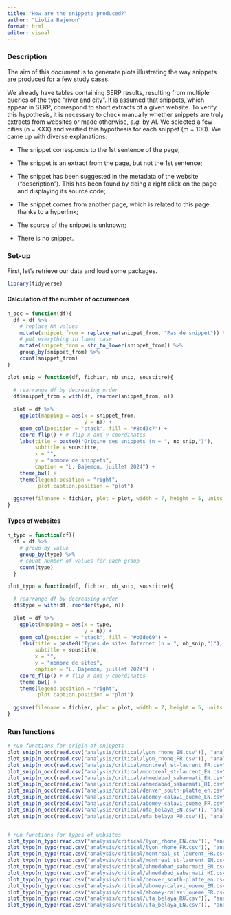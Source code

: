 ```yaml
---
title: "How are the snippets produced?"
author: "Liolia Bajemon"
format: html
editor: visual
---
```


### Description

The aim of this document is to generate plots illustrating the way snippets are produced for a few study cases.

We already have tables containing SERP results, resulting from multiple queries of the type "river and city". It is assumed that snippets, which appear in SERP, correspond to short extracts of a given website. To verify this hypothesis, it is necessary to check manually whether snippets are truly extracts from websites or made otherwise, *e.g.* by AI. We selected a few cities (n = XXX) and verified this hypothesis for each snippet (m = 100). We came up with diverse explanations:

-   The snippet corresponds to the 1st sentence of the page;

-   The snippet is an extract from the page, but not the 1st sentence;

-   The snippet has been suggested in the metadata of the website ("description"). This has been found by doing a right click on the page and displaying its source code;

-   The snippet comes from another page, which is related to this page thanks to a hyperlink;

-   The source of the snippet is unknown;

-   There is no snippet.

### Set-up

First, let's retrieve our data and load some packages.

```r
library(tidyverse)
```

#### Calculation of the number of occurrences

```r
n_occ = function(df){
  df = df %>% 
    # replace NA values    
    mutate(snippet_from = replace_na(snippet_from, "Pas de snippet")) %>% 
    # put everything in lower case
    mutate(snippet_from = str_to_lower(snippet_from)) %>% 
    group_by(snippet_from) %>%  
    count(snippet_from)
}
```

```r
plot_snip = function(df, fichier, nb_snip, soustitre){
   
  # rearrange df by decreasing order
  df$snippet_from = with(df, reorder(snippet_from, n))
  
  plot = df %>% 
    ggplot(mapping = aes(x = snippet_from,
                         y = n)) +
    geom_col(position = "stack", fill = "#8dd3c7") +
    coord_flip() + # flip x and y coordinates 
    labs(title = paste0("Origine des snippets (n = ", nb_snip,")"), 
         subtitle = soustitre,
         x = "",
         y = "nombre de snippets",
         caption = "L. Bajemon, juillet 2024") +
    theme_bw() +
    theme(legend.position = "right",
          plot.caption.position = "plot")
    
  ggsave(filename = fichier, plot = plot, width = 7, height = 5, units = "in")
}
```

#### Types of websites

```r
n_typo = function(df){
  df = df %>% 
    # group by value
    group_by(type) %>%  
    # count number of values for each group
    count(type)
  }
```

```r
plot_typo = function(df, fichier, nb_snip, soustitre){
   
  # rearrange df by decreasing order
  df$type = with(df, reorder(type, n))
  
  plot = df %>% 
    ggplot(mapping = aes(x = type,
                         y = n)) +
    geom_col(position = "stack", fill = "#b3de69") +
    labs(title = paste0("Types de sites Internet (n = ", nb_snip,")"), 
         subtitle = soustitre, 
         x = "",
         y = "nombre de sites",
         caption = "L. Bajemon, juillet 2024") +
    coord_flip() + # flip x and y coordinates 
    theme_bw() +
    theme(legend.position = "right",
          plot.caption.position = "plot") 
  
  ggsave(filename = fichier, plot = plot, width = 7, height = 5, units = "in")
}
```

### Run functions

```r
# run functions for origin of snippets
plot_snip(n_occ(read.csv("analysis/critical/lyon_rhone_EN.csv")), "analysis/critical/snippets_from_lyon_en.png", nrow(read.csv("analysis/critical/lyon_rhone_EN.csv")), "Requête en anglais : Rhône river and Lyon")
plot_snip(n_occ(read.csv("analysis/critical/lyon_rhone_FR.csv")), "analysis/critical/snippets_from_lyon_fr.png", nrow(read.csv("analysis/critical/lyon_rhone_FR.csv")), "Requête en français : fleuve Rhône et Lyon")
plot_snip(n_occ(read.csv("analysis/critical/montreal_st-laurent_FR.csv")), "analysis/critical/snippets_from_montreal_fr.png", nrow(read.csv("analysis/critical/montreal_st-laurent_FR.csv")), "Requête en français : fleuve Saint-Laurent et Montréal")
plot_snip(n_occ(read.csv("analysis/critical/montreal_st-laurent_EN.csv")), "analysis/critical/snippets_from_montreal_en.png", nrow(read.csv("analysis/critical/montreal_st-laurent_EN.csv")), "Requête en anglais : Saint Lawrence river and Montréal")
plot_snip(n_occ(read.csv("analysis/critical/ahmedabad_sabarmati_EN.csv")), "analysis/critical/snippets_from_ahmedabad_en.png", nrow(read.csv("analysis/critical/ahmedabad_sabarmati_EN.csv")), "Requête en anglais : Sabarmati river and Ahmedabad")
plot_snip(n_occ(read.csv("analysis/critical/ahmedabad_sabarmati_HI.csv")), "analysis/critical/snippets_from_ahmedabad_hi.png", nrow(read.csv("analysis/critical/ahmedabad_sabarmati_HI.csv")), "Requête en hindi (fleuve Sabarmati et Ahmedabad)")
plot_snip(n_occ(read.csv("analysis/critical/denver_south-platte_en.csv")), "analysis/critical/snippets_from_denver_en.png", nrow(read.csv("analysis/critical/denver_south-platte_en.csv")), "Requête en anglais : South Platte river and Denver")
plot_snip(n_occ(read.csv("analysis/critical/abomey-calavi_oueme_EN.csv")), "analysis/critical/snippets_from_abomey_en.png", nrow(read.csv("analysis/critical/abomey-calavi_oueme_EN.csv")), "Requête en anglais : Ouémé river and Abomey-Calavi")
plot_snip(n_occ(read.csv("analysis/critical/abomey-calavi_oueme_FR.csv")), "analysis/critical/snippets_from_abomey_fr.png", nrow(read.csv("analysis/critical/abomey-calavi_oueme_FR.csv")), "Requête en français : fleuve Ouémé et Abomey-Calavi")
plot_snip(n_occ(read.csv("analysis/critical/ufa_belaya_EN.csv")), "analysis/critical/snippets_from_ufa_en.png", nrow(read.csv("analysis/critical/ufa_belaya_EN.csv")), "Requête en anglais : Belaya river and Ufa")
plot_snip(n_occ(read.csv("analysis/critical/ufa_belaya_RU.csv")), "analysis/critical/snippets_from_ufa_ru.png", nrow(read.csv("analysis/critical/ufa_belaya_RU.csv")), "Requête en russe : rivière Belaya et Ufa")


# run functions for types of websites
plot_typo(n_typo(read.csv("analysis/critical/lyon_rhone_EN.csv")), "analysis/critical/typologie_lyon_en.png", nrow(read.csv("analysis/critical/lyon_rhone_EN.csv")), "Requête en anglais : Rhône river and Lyon")
plot_typo(n_typo(read.csv("analysis/critical/lyon_rhone_FR.csv")), "analysis/critical/typologie_lyon_fr.png", nrow(read.csv("analysis/critical/lyon_rhone_FR.csv")), "Requête en français : fleuve Rhône et Lyon")
plot_typo(n_typo(read.csv("analysis/critical/montreal_st-laurent_FR.csv")), "analysis/critical/typologie_montreal_fr.png", nrow(read.csv("analysis/critical/montreal_st-laurent_FR.csv")), "Requête en français : fleuve Saint-Laurent et Montréal")
plot_typo(n_typo(read.csv("analysis/critical/montreal_st-laurent_EN.csv")), "analysis/critical/typologie_montreal_en.png", nrow(read.csv("analysis/critical/montreal_st-laurent_EN.csv")), "Requête en anglais : Saint Lawrence river and Montreal")
plot_typo(n_typo(read.csv("analysis/critical/ahmedabad_sabarmati_EN.csv")), "analysis/critical/typologie_ahmedabad_en.png", nrow(read.csv("analysis/critical/ahmedabad_sabarmati_EN.csv")), "Requête en anglais : Sabarmati river and Ahmedabad")
plot_typo(n_typo(read.csv("analysis/critical/ahmedabad_sabarmati_HI.csv")), "analysis/critical/typologie_ahmedabad_hi.png", nrow(read.csv("analysis/critical/ahmedabad_sabarmati_HI.csv")), "Requête en hindi (fleuve Sabarmati et Ahmedabad)")
plot_typo(n_typo(read.csv("analysis/critical/denver_south-platte_en.csv")), "analysis/critical/typologie_denver_en.png", nrow(read.csv("analysis/critical/denver_south-platte_en.csv")), "Requête en anglais : South Platte river and Denver")
plot_typo(n_typo(read.csv("analysis/critical/abomey-calavi_oueme_EN.csv")), "analysis/critical/typologie_abomey_en.png", nrow(read.csv("analysis/critical/abomey-calavi_oueme_EN.csv")), "Requête en anglais : Ouémé river and Abomey-Calavi")
plot_typo(n_typo(read.csv("analysis/critical/abomey-calavi_oueme_FR.csv")), "analysis/critical/typologie_abomey_fr.png", nrow(read.csv("analysis/critical/abomey-calavi_oueme_FR.csv")), "Requête en français : fleuve Ouémé et Abomey-Calavi")
plot_typo(n_typo(read.csv("analysis/critical/ufa_belaya_RU.csv")), "analysis/critical/typologie_ufa_ru.png", nrow(read.csv("analysis/critical/ufa_belaya_RU.csv")), "Requête en russe : rivière Belaya et Ufa")
plot_typo(n_typo(read.csv("analysis/critical/ufa_belaya_EN.csv")), "analysis/critical/typologie_ufa_en.png", nrow(read.csv("analysis/critical/ufa_belaya_EN.csv")), "Requête en anglais : Belaya river and Ufa")
```
